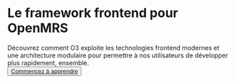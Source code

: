 
<div className="pt-20 py-10 m-auto flex-row justify-center text-center max-w-lg md:max-w-xl lg:max-w-4xl text-balance">
  <AdaptiveLogo />
  <h1 className="py-10 font-bold tracking-[-0.04em] leading-none text-[40px] md:text-5xl lg:text-[64px]">
    <span className="leading-none">Le framework frontend pour OpenMRS</span>
  </h1>
  <span className="text-xl">
    Découvrez comment O3 exploite les technologies frontend modernes et une architecture modulaire pour permettre à nos
    utilisateurs de développer plus rapidement, ensemble.
  </span>
</div>

<div className="mx-auto z-50 flex flex-col items-center w-72 max-w-md gap-5 px-6">
  <div className="flex flex-col w-full gap-3 md:!flex-row">
    <div className="relative w-full group">
      <button className="w-full min-w-[120px] text-base font-medium no-underline dark:text-black text-white border-transparent bg-black dark:bg-white rounded md:leading-6 transition-all duration-300">
        <a
          href="/docs/introduction"
          className="text-primary-600 no-underline decoration-from-font text-underline-position:from-font block py-3"
        >
          Commencez à apprendre
        </a>
      </button>
    </div>
  </div>
</div>
